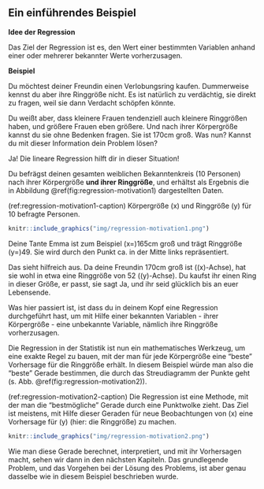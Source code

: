 ## Ein einführendes Beispiel {#sec-regression-einfuehrung}

**Idee der Regression**

Das Ziel der Regression ist es, den Wert einer bestimmten Variablen anhand einer oder mehrerer bekannter Werte vorherzusagen.

**Beispiel**

Du möchtest deiner Freundin einen Verlobungsring kaufen. Dummerweise kennst du aber ihre Ringgröße nicht. Es ist natürlich zu verdächtig, sie direkt zu fragen, weil sie dann Verdacht schöpfen könnte.

Du weißt aber, dass kleinere Frauen tendenziell auch kleinere Ringgrößen haben, und größere Frauen eben größere. Und nach ihrer Körpergröße kannst du sie ohne Bedenken fragen. Sie ist 170cm groß. Was nun? Kannst du mit dieser Information dein Problem lösen?

Ja! Die lineare Regression hilft dir in dieser Situation!

Du befrägst deinen gesamten weiblichen Bekanntenkreis (10 Personen) nach ihrer Körpergröße **und ihrer Ringgröße**, und erhältst als Ergebnis die in Abbildung \@ref(fig:regression-motivation1) dargestellten Daten.

(ref:regression-motivation1-caption) Körpergröße \(x\) und Ringgröße \(y\) für 10 befragte Personen.

```r
knitr::include_graphics("img/regression-motivation1.png")
```

Deine Tante Emma ist zum Beispiel \(x=\)165cm groß und trägt Ringgröße \(y=\)49. Sie wird durch den Punkt ca. in der Mitte links repräsentiert.

Das sieht hilfreich aus. Da deine Freundin 170cm groß ist (\(x\)-Achse), hat sie wohl in etwa eine Ringgröße von 52 (\(y\)-Achse). Du kaufst ihr einen Ring in dieser Größe, er passt, sie sagt Ja, und ihr seid glücklich bis an euer Lebensende.

Was hier passiert ist, ist dass du in deinem Kopf eine Regression durchgeführt hast, um mit Hilfe einer bekannten Variablen - ihrer Körpergröße - eine unbekannte Variable, nämlich ihre Ringgröße vorherzusagen.

Die Regression in der Statistik ist nun ein mathematisches Werkzeug, um eine exakte Regel zu bauen, mit der man für jede Körpergröße eine "beste" Vorhersage für die Ringgröße erhält. In diesem Beispiel würde man also die "beste" Gerade bestimmen, die durch das Streudiagramm der Punkte geht (s. Abb. \@ref(fig:regression-motivation2)).

(ref:regression-motivation2-caption) Die Regression ist eine Methode, mit der man die "bestmögliche" Gerade durch eine Punktwolke zieht. Das Ziel ist meistens, mit Hilfe dieser Geraden für neue Beobachtungen von \(x\) eine Vorhersage für \(y\) (hier: die Ringgröße) zu machen.

```r
knitr::include_graphics("img/regression-motivation2.png")
```

Wie man diese Gerade berechnet, interpretiert, und mit ihr Vorhersagen macht, sehen wir dann in den nächsten Kapiteln. Das grundlegende Problem, und das Vorgehen bei der Lösung des Problems, ist aber genau dasselbe wie in diesem Beispiel beschrieben wurde.